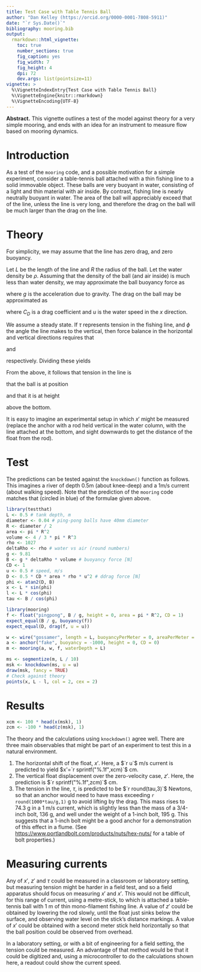 ```yaml
---
title: Test Case with Table Tennis Ball
author: "Dan Kelley (https://orcid.org/0000-0001-7808-5911)"
date: "`r Sys.Date()`"
bibliography: mooring.bib
output:
  rmarkdown::html_vignette:
    toc: true
    number_sections: true
    fig_caption: yes
    fig_width: 7
    fig_height: 4
    dpi: 72
    dev.args: list(pointsize=11)
vignette: >
  %\VignetteIndexEntry{Test Case with Table Tennis Ball}
  %\VignetteEngine{knitr::rmarkdown}
  %\VignetteEncoding{UTF-8}
---
```


**Abstract.** This vignette outlines a test of the model against
theory for a very simple mooring, and ends with an idea for an
instrument to measure flow based on mooring dynamics.

# Introduction

As a test of the `mooring` code, and a possible motivation for a
simple experiment, consider a table-tennis ball attached with a thin
fishing line to a solid immovable object. These balls are very buoyant
in water, consisting of a light and thin material with air inside. By
contrast, fishing line is nearly neutrally buoyant in water.  The area
of the ball will appreciably exceed that of the line, unless the line
is very long, and therefore the drag on the ball will be much larger
than the drag on the line.

# Theory

For simplicity, we may assume that the line has zero drag, and zero buoyancy.

Let $L$ be the length of the line and $R$ the radius of the ball. Let
the water density be $\rho$.  Assuming that the density of the ball
(and air inside) is much less than water density, we may approximate
the ball buoyancy force as

\begin{equation}
\tag{1}
B = \frac{4}{3}\pi \rho g R^3
\end{equation}

where $g$ is the acceleration due to gravity.  The drag on the ball
may be approximated as

\begin{equation}
\tag{2}
D = \frac{1}{2} C_D \rho \pi R^2 u^2
\end{equation}

where $C_D$ is a drag coefficient and $u$ is the water speed in the
$x$ direction.

We assume a steady state. If $\tau$ represents tension in the fishing
line, and $\phi$ the angle the line makes to the vertical, then force
balance in the horizontal and vertical directions requires that

\begin{equation}
\tag{3}
\tau\sin\phi = D
\end{equation}

and

\begin{equation}
\tag{4}
\tau\cos\phi = B
\end{equation}
respectively.  Dividing these yields
\begin{equation}
\tag{5}
\phi = \tan^{-1}\frac{D}{B}
\end{equation}

From the above, it follows that tension in the line is

\begin{equation}
\tag{6}
\tau = \frac{B}{\cos\phi}
\end{equation}

that the ball is at position

\begin{equation}
\tag{7}
x' = L\sin\phi
\end{equation}

and that it is at height

\begin{equation}
\tag{8}
z' = L - L\cos\phi
\end{equation}

above the bottom.

It is easy to imagine an experimental setup in which $x'$ might be
measured (replace the anchor with a rod held vertical in the water
column, with the line attached at the bottom, and sight downwards to
get the distance of the float from the rod).

# Test

The predictions can be tested against the `knockdown()` function as
follows. This imagines a river of depth 0.5m (about knee-deep) and a
1m/s current (about walking speed).  Note that the prediction of the
`mooring` code matches that (circled in blue) of the formulae given
above.

```r
library(testthat)
L <- 0.5 # tank depth, m
diameter <- 0.04 # ping-pong balls have 40mm diameter
R <- diameter / 2
area <- pi * R^2
volume <- 4 / 3 * pi * R^3
rho <- 1027
deltaRho <- rho # water vs air (round numbers)
g <- 9.81
B <- g * deltaRho * volume # buoyancy force [N]
CD <- 1
u <- 0.5 # speed, m/s
D <- 0.5 * CD * area * rho * u^2 # ddrag force [N]
phi <- atan2(D, B)
x <- L * sin(phi)
l <- L * cos(phi)
tau <- B / cos(phi)

library(mooring)
f <- float("pingpong", B / g, height = 0, area = pi * R^2, CD = 1)
expect_equal(B / g, buoyancy(f))
expect_equal(D, drag(f, u = u))

w <- wire("gossamer", length = L, buoyancyPerMeter = 0, areaPerMeter = 0, CD = 0)
a <- anchor("fake", buoyancy = -1000, height = 0, CD = 0)
m <- mooring(a, w, f, waterDepth = L)

ms <- segmentize(m, L / 10)
msk <- knockdown(ms, u = u)
draw(msk, fancy = TRUE)
# Check against theory
points(x, L - l, col = 2, cex = 2)
```

# Results

```r
xcm <- 100 * head(x(msk), 1)
zcm <- -100 * head(z(msk), 1)
```

The theory and the calculations using `knockdown()` agree well.  There
are three main observables that might be part of an experiment to test
this in a natural environment.

1. The horizontal shift of the float, $x'$.  Here, a $`r u`$ m/s
   current is predicted to yield $x'=`r sprintf("%.1f",xcm)`$ cm.
2. The vertical float displacement over the zero-velocity case, $z'$.
   Here, the prediction is $`r sprintf("%.1f",zcm)`$ cm.
3. The tension in the line, $\tau$, is predicted to be $`r
   round(tau,3)`$ Newtons, so that an anchor would need to have mass
   exceeding `r round(1000*tau/g,1)` g to avoid lifting by the drag.
   This mass rises to 74.3 g in a 1 m/s current, which is slightly
   less than the mass of a 3/4-inch bolt, 136 g, and well under the
   weight of a 1-inch bolt, 195 g.  This suggests that a 1-inch bolt
   might be a good anchor for a demonstration of this effect in a
   flume.  (See <https://www.portlandbolt.com/products/nuts/hex-nuts/>
   for a table of bolt properties.)

# Measuring currents

Any of $x'$, $z'$ and $\tau$ could be measured in a classroom or
laboratory setting, but measuring tension might be harder in a field
test, and so a field apparatus should focus on measuring $x'$ and
$x'$. This would not be difficult, for this range of current, using a
metre-stick, to which is attached a table-tennis ball with 1 m of thin
mono-filament fishing line.  A value of $z'$ could be obtained by
lowering the rod slowly, until the float just sinks below the surface,
and observing water level on the stick's distance markings.  A value
of $x'$ could be obtained with a second meter stick held horizontally
so that the ball position could be observed from overhead.

In a laboratory setting, or with a bit of engineering for a field
setting, the tension could be measured.  An advantage of that method
would be that it could be digitized and, using a microcontroller to do
the calculations shown here, a readout could show the current speed.
